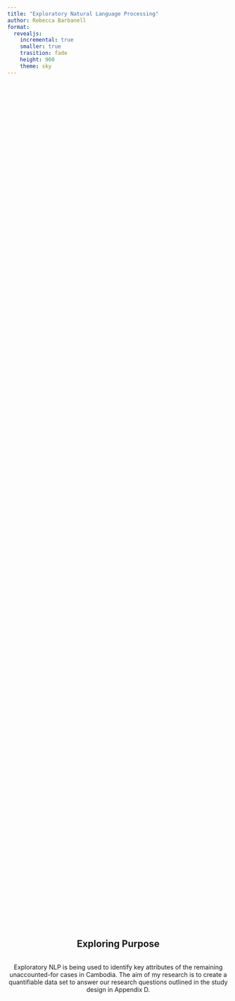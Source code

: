 ---
title: "Exploratory Natural Language Processing"
author: Rebecca Barbanell
format: 
  revealjs:
    incremental: true   
    smaller: true
    trasition: fade
    height: 900
    theme: sky
---

<div style="display: flex; flex-direction: column; justify-content: center; align-items: center; height: 100vh; text-align: center;">
  <h2>Exploring Purpose</h2>
  <p>Exploratory NLP is being used to identify key attributes of the remaining unaccounted-for cases in Cambodia. The aim of my research is to create a quantifiable data set to answer our research questions outlined in the study design in Appendix D.</p>
</div>

## Key Attributes

```{r, echo=FALSE}


library(readr)
library(dplyr)
library(DT)
library(htmltools)



score_card <- read_csv("C:/Users/rbarbane/Desktop/DPPA Data/Completion_Documents/Score_Card_5_2_25.csv",show_col_types = FALSE)


# Select the first two columns
score_card <- select(score_card, 1:2)

# Create the datatable with adjusted options
# Add the title using HTML tags
htmltools::tags$h3(
  style = 'text-align: center; color: black; font-size: 32px; font-weight: bold;',
  'Score Card'
)

# Create the datatable with a caption
datatable(
  score_card, 
  options = list(
    dom = 't', 
    pageLength = 50, 
    scrollX = TRUE, 
    scrollY = "600px"
  ), 
  class = 'cell-border stripe', 
  caption = htmltools::tags$caption(
    style = 'caption-side: bottom; text-align: center; font-size: 14px; color: red;',
    '*Disclaimer: ', htmltools::em('NLP is not completely 100% accurate on all reports.')
  )
)

```

------------------------------------------------------------------------

## Finding Key Terms: Using Regular Expression (NLP)

-   **What is Regular Expression (regex)**

    -   regex is a tool that helps you search for and find specific patterns in text, making it easier to work with large amounts of information.

-   **What is Tokenization**

    -   Splits text into individual words.

-   **Combining Regex and Tokenization**

    -   Custom rules for splitting text.

## Regular Expression (NLP) Hard Code

-   **"TYPE": "r'/b(aircraft\|capture\|airboat\|helicopter\|ground loss\|awol)/b'"**
    -   **"TYPE"** is the key in where all the matches are stored
    -   **"r"** raw string bypassing '' as a character and not escape character - ex. "/n" would be treated as a new line character
    -   **"/b"** is a word boundary, ensuring that only whole word matches are stored.
    -   <a href="#code-chunk-slide" class="button">Go to Code</a>

------------------------------------------------------------------------

## Code Run Through {#code-chunk-slide}

``` {.python code-line-numbers="true" code-fold="true" out.width="80%"}


import chardet  # function that detects file encoding
import re  # regex package (pattern Finder)
import nltk  # Natural Language Toolkit for sentence tokenization
from nltk.tokenize import sent_tokenize

# Download the necessary NLTK data
nltk.download('punkt')

# Function to read a text file with automatic encoding detection
def read_text_file(file_path):
    with open(file_path, 'rb') as file:
        content = file.read()
        result = chardet.detect(content)
        
        detected_encoding = result['encoding']
    with open(file_path, 'r', encoding=detected_encoding) as file:
        return file.read()

# Define Regular Expression (regex) patterns
patterns = {
    "INCIDENT": r'[a-z]{3}-\d{4}-[a-z]|incident \d+',  # e.g. sea-####-r, incident ####
    "REFNO": r'refno\s\d+',  # refno ####
    "CASE": r'\bcase\s\d{4}\b',  # case ####
    "COUNTRY": r'\(?\b(kingdom of cambodia|koc|k\.o\.c)\b\)?', #hard code Country of Loss
    "RANK": r'\b(pfc|lcpl|pvt|capt|1lt|wo1|cw2|sp4|sp5|cpt|ssg|ltjg|pilot|navigator|weapons officer|sar|door gunner)\b', # hard code rank of service members 
    "TYPE": r'\b(aircraft|capture|airboat|helicopter|ground loss|awol)\b',  # hard code loss incident type 
    "AIRCRAFT": r'\b(a1e|uh-1f|uh-1b|uh-1h|f-4d|uh-1|ov-10|f-4e|oh-6a|ah-1g|f-100d|hh-53c|f-4|ch-53a)\b',  # hard code loss incident vehicle type
    "SITE": r'\((cb[-\s]?\d{5}|kh[-\s]?\d{5})\)', # cb ####, kh ####
    "MISSION": r'\(?\d{2,4}-\d{1}[a-z]{1,2}\)?',  # e.g. ####-#cb, ##-#c, ##-#cb, (##-#c)
    "ACCESSION": r'\bcilhi\s\d{4}-\d{3}\b|\bcil\s\d{4}-\d{3}\b|\bcil-\d{4}-\d{3}\b',
    "REPORT": r'[a-z]{2}\d{2}-\d{4}',  # e.g., cs##-####
    "CORNER": r'\b[news][0-9]{3} [news][0-9]{3}\b',  # pattern for pairs
    "AREA_TERMS": r'\b(square meters|cubic meters|total|approximately \d+\.\d+ square meters|\d+\.\d+ cubic meters)[.,;:!?]?\b',  # Added pattern for area terms
    "YEAR_OF_LOSS": r'\b(0?[1-9]|[12][0-9]|3[01])\s(january|february|march|april|may|june|july|august|september|october|november|december)\s(196[0-9]|197[0-9]|1980)\b',
    "DATE_MISSION": r'(\d{1,2} [a-zA-Z]+) to (\d{1,2} [a-zA-Z]+ \d{4})'
}

# Load and process the data

file_path = "C:/Users/rbarbane/Desktop/DPPA Data/txt files/txt files/CASE_2003_ESR_08-2CB_042138Z_JUN_09.txt"   

text_data = read_text_file(file_path)

# Convert text to lowercase
text_data = text_data.lower()

# Tokenize the text into sentences
sentences = sent_tokenize(text_data)

# Extract data based on patterns
extracted_data = {}
for key, pattern in patterns.items():
    if key == "AREA_TERMS":
        # Extract sentences containing area terms
        matching_sentences = [sentence for sentence in sentences if re.search(pattern, sentence, re.IGNORECASE)]
        extracted_data[key] = matching_sentences
    else:
        matches = re.findall(pattern, text_data)
        extracted_data[key] = list(set(matches))  # Remove duplicates by converting to a set and back to a list

# Print the extracted data
for key, matches in extracted_data.items():
    if key == "AREA_TERMS":
        print(f"{key}:")
        for sentence in matches:
            print(f"  {sentence}")
    else:
        print(f"{key}: {matches}")
```

------------------------------------------------------------------------

## NLP Results

### **Incident 2003**
### Report Year: 2007 

```{r, out.width="80%"}

ex1 <- read_csv("C:/Users/rbarbane/Desktop/DPPA Data/Completion_Documents/CASE_2003_ex1.csv",show_col_types = FALSE)


# Create the datatable with a caption
datatable(
  ex1, 
  options = list(
    dom = 't', 
    pageLength = 50, 
    scrollX = TRUE, 
    scrollY = "600px"
  ), 
  class = 'cell-border stripe', 
  
  )


```

## NLP Results

### **Incident 1727**
### Report Year: 2000


```{r}

ex2 <- read_csv("C:/Users/rbarbane/Desktop/DPPA Data/Completion_Documents/CASE_1727_ex2.csv",show_col_types = FALSE)


# Create the datatable with a caption
datatable(
  ex2, 
  options = list(
    dom = 't', 
    pageLength = 50, 
    scrollX = TRUE, 
    scrollY = "600px"
  ), 
  class = 'cell-border stripe', 
  
  )


```

## Up Next
* Clean up data spread sheets
* Cross refrence manual input with NLP output 
  - Create an accuracy statistic 
* Adding an attribute
   - Found artifacts that coorilate with Incident number 
* Try couple more NLP tricks
* Start on probability statistics

### Questions?


